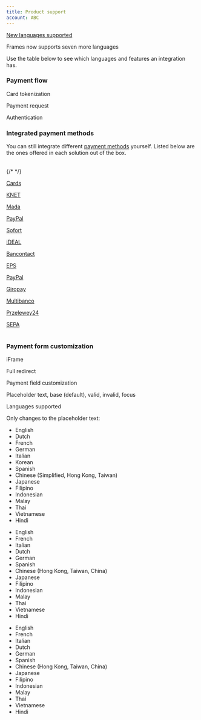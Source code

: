 ```yaml
---
title: Product support
account: ABC
---
```


<TipBox variant="info">

[New languages supported](#Payment_form_customization)

Frames now supports seven more languages

</TipBox>

Use the table below to see which languages and features an integration has.

<Table>
<TableHead headers={['Feature', 'Frames', 'Hosted Payments', 'Payment Links']} />
<TableBody>
<TableSubhead colspan="4" color="grey">

### Payment flow

</TableSubhead>
<TableRow>
<TableCell>

Card tokenization

</TableCell>
<TableTicCell />
<TableTicCell />
<TableTicCell />
</TableRow>
<TableRow>
<TableCell>

Payment request

</TableCell>
<TableTicCell type="error" />
<TableTicCell />
<TableTicCell />
</TableRow>
<TableRow>
<TableCell>

Authentication

</TableCell>
<TableTicCell type="error" />
<TableTicCell />
<TableTicCell />
</TableRow>
<TableSubhead colspan="4" color="grey">

### Integrated payment methods

</TableSubhead>
<TableSubhead colspan="4">
<TipBox variant="info">

You can still integrate different [payment methods](/payments/payment-methods) yourself. Listed below are the ones offered in each solution out of the box.

</TipBox>
</TableSubhead>

<TableSubhead colspan="4">
<Accordion title="View available payment methods">
<Table>
{/* <TableHead headers={['Method', 'Frames', 'Hosted Payments', 'Payment Links']} /> */}
<TableBody>
<TableRow>
<TableCell>

[Cards](/payments/payment-methods/cards)

</TableCell>
<TableTicCell type="check" />
<TableTicCell />
<TableTicCell />
</TableRow>
<TableRow>
<TableCell>

[KNET](/payments/payment-methods/cards/knet)

</TableCell>
<TableTicCell type="error" />
<TableTicCell />
<TableTicCell />
</TableRow>
<TableRow>
<TableCell>

[Mada](/payments/payment-methods/cards/mada)

</TableCell>
<TableTicCell type="error" />
<TableTicCell />
<TableTicCell />
</TableRow>
<TableRow>
<TableCell>

[PayPal](/payments/payment-methods/wallets/paypal)

</TableCell>
<TableTicCell type="error" />
<TableTicCell />
<TableTicCell />
</TableRow>
<TableRow>
<TableCell>

[Sofort](/payments/payment-methods/bank-transfers/sofort)

</TableCell>
<TableTicCell type="error" />
<TableTicCell />
<TableTicCell />
</TableRow>
<TableRow>
<TableCell>

[iDEAL](/payments/payment-methods/bank-transfers/ideal)

</TableCell>
<TableTicCell type="error" />
<TableTicCell />
<TableTicCell />
</TableRow>
<TableRow>
<TableCell>

[Bancontact](/payments/payment-methods/cards/bancontact)

</TableCell>
<TableTicCell type="error" />
<TableTicCell />
<TableTicCell />
</TableRow>
<TableRow>
<TableCell>

[EPS](/payments/payment-methods/bank-transfers/eps)

</TableCell>
<TableTicCell type="error" />
<TableTicCell />
<TableTicCell />
</TableRow>
<TableRow>
<TableCell>

[PayPal](/payments/payment-methods/wallets/paypal)

</TableCell>
<TableTicCell type="error" />
<TableTicCell />
<TableTicCell />
</TableRow>
<TableRow>
<TableCell>

[Giropay](/payments/payment-methods/bank-transfers/giropay)

</TableCell>
<TableTicCell type="error" />
<TableTicCell />
<TableTicCell />
</TableRow>
<TableRow>
<TableCell>

[Multibanco](/payments/payment-methods/cash-and-atm-payment/multibanco)

</TableCell>
<TableTicCell type="error" />
<TableTicCell />
<TableTicCell />
</TableRow>
<TableRow>
<TableCell>

[Przelewey24](/payments/payment-methods/bank-transfers/przelewy24)

</TableCell>
<TableTicCell type="error" />
<TableTicCell />
<TableTicCell />
</TableRow>
<TableRow>
<TableCell>

[SEPA](/payments/payment-methods/direct-debit/sepa-direct-debit)

</TableCell>
<TableTicCell type="error" />
<TableTicCell />
<TableTicCell />
</TableRow>
</TableBody>
</Table>

</Accordion>
</TableSubhead>

<TableSubhead colspan="4" color="grey">

### Payment form customization

</TableSubhead>
<TableRow>
<TableCell>

iFrame

</TableCell>
<TableTicCell />
<TableTicCell />
<TableTicCell type="error" />
</TableRow>
<TableRow>
<TableCell>

Full redirect

</TableCell>
<TableTicCell type="error" />
<TableTicCell />
<TableTicCell />
</TableRow>
<TableRow>
<TableCell>

Payment field customization

</TableCell>
<TableTicCell type="check">
<InfoBox>

Placeholder text, base (default), valid, invalid, focus

</InfoBox>
</TableTicCell>
<TableTicCell type="error" />
<TableTicCell type="error" />
</TableRow>
<TableRow>
<TableCell>

Languages supported

</TableCell>
<TableCell>

Only changes to the placeholder text:

- English
- Dutch
- French
- German
- Italian
- Korean
- Spanish
- Chinese (Simplified, Hong Kong, Taiwan)
- Japanese
- Filipino
- Indonesian
- Malay
- Thai
- Vietnamese
- Hindi

</TableCell>
<TableCell>

- English
- French
- Italian
- Dutch
- German
- Spanish
- Chinese (Hong Kong, Taiwan, China)
- Japanese
- Filipino
- Indonesian
- Malay
- Thai
- Vietnamese
- Hindi

</TableCell>
<TableCell>

- English
- French
- Italian
- Dutch
- German
- Spanish
- Chinese (Hong Kong, Taiwan, China)
- Japanese
- Filipino
- Indonesian
- Malay
- Thai
- Vietnamese
- Hindi

</TableCell>
</TableRow>
</TableBody>
</Table>
